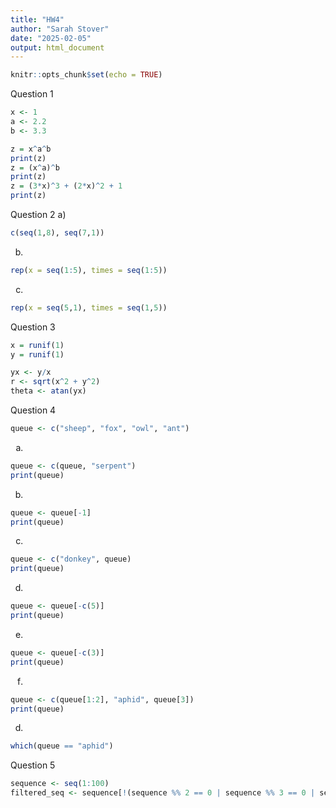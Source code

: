 ```yaml
---
title: "HW4"
author: "Sarah Stover"
date: "2025-02-05"
output: html_document
---
```

```r
knitr::opts_chunk$set(echo = TRUE)
```

Question 1

```r
x <- 1
a <- 2.2 
b <- 3.3

z = x^a^b 
print(z) 
z = (x^a)^b
print(z) 
z = (3*x)^3 + (2*x)^2 + 1
print(z) 

```
Question 2 
a) 
```r
c(seq(1,8), seq(7,1))
```
b) 
```r
rep(x = seq(1:5), times = seq(1:5))  
```
c) 
```r
rep(x = seq(5,1), times = seq(1,5))
```

Question 3
```r
x = runif(1)
y = runif(1) 

yx <- y/x
r <- sqrt(x^2 + y^2)
theta <- atan(yx) 

```

Question 4
```r
queue <- c("sheep", "fox", "owl", "ant")

```
a) 
```r
queue <- c(queue, "serpent")
print(queue)

```
b)
```r
queue <- queue[-1]
print(queue)
```
c)
```r
queue <- c("donkey", queue)
print(queue)
```
d)
```r
queue <- queue[-c(5)]
print(queue)
```
e)
```r
queue <- queue[-c(3)]
print(queue)
```
f) 
```r
queue <- c(queue[1:2], "aphid", queue[3])
print(queue)
```
d)
```r
which(queue == "aphid")

```
Question 5
```r
sequence <- seq(1:100)
filtered_seq <- sequence[!(sequence %% 2 == 0 | sequence %% 3 == 0 | sequence %% 7 == 0)]

```
